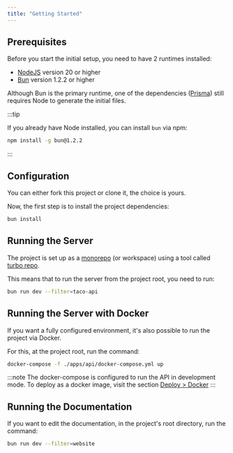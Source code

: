 ```yaml
---
title: "Getting Started"
---
```


## Prerequisites

Before you start the initial setup, you need to have 2 runtimes installed:

- [NodeJS](https://nodejs.org/en) version 20 or higher
- [Bun](https://bun.sh/) version 1.2.2 or higher

Although Bun is the primary runtime, one of the dependencies ([Prisma](https://www.prisma.io/)) still requires Node to generate the initial files.

:::tip

If you already have Node installed, you can install `bun` via npm:

```bash
npm install -g bun@1.2.2
```

:::

## Configuration

You can either fork this project or clone it, the choice is yours.

Now, the first step is to install the project dependencies:

```bash
bun install
```

## Running the Server

The project is set up as a [monorepo](https://turbo.build/repo/docs/handbook/what-is-a-monorepo) (or workspace) using a tool called [turbo repo](https://turbo.build/repo).

This means that to run the server from the project root, you need to run:

```bash
bun run dev --filter=taco-api
```

## Running the Server with Docker

If you want a fully configured environment, it's also possible to run the project via Docker.

For this, at the project root, run the command:

```bash
docker-compose -f ./apps/api/docker-compose.yml up
```

:::note
The docker-compose is configured to run the API in development mode. To deploy as a docker image, visit the section [Deploy > Docker](/deploy-docker)
:::

## Running the Documentation

If you want to edit the documentation, in the project's root directory, run the command:

```bash
bun run dev --filter=website
```
